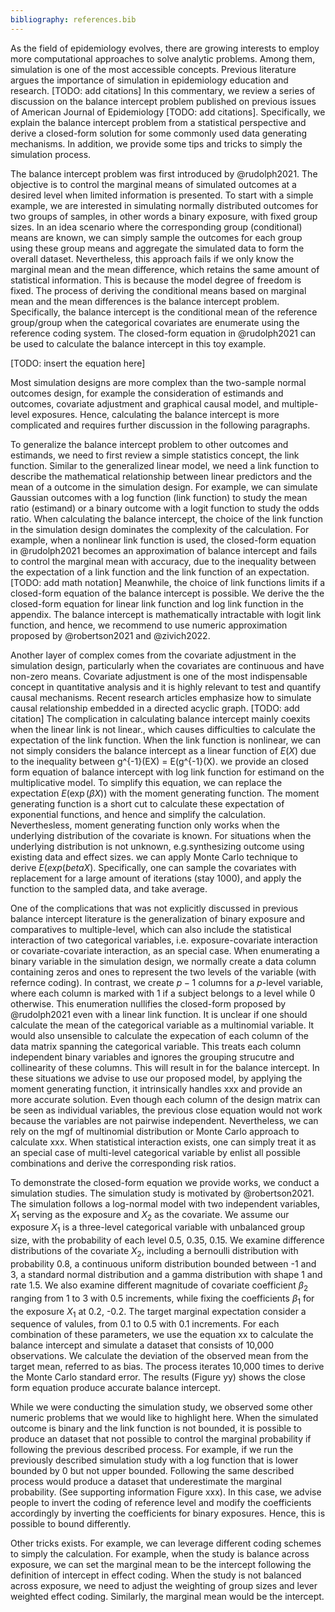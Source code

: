 ```yaml
---
bibliography: references.bib
---
```


As the field of epidemiology evolves, there are growing interests to employ more computational approaches to solve analytic problems. Among them, simulation is one of the most accessible concepts. Previous literature argues the importance of simulation in epidemiology education and research. [TODO: add citations] In this commentary, we review a series of discussion on the balance intercept problem published on previous issues of American Journal of Epidemiology [TODO: add citations]. Specifically, we explain the balance intercept problem from a statistical perspective and derive a closed-form solution for some commonly used data generating mechanisms. In addition, we provide some tips and tricks to simply the simulation process.

The balance intercept problem was first introduced by @rudolph2021. The objective is to control the marginal means of simulated outcomes at a desired level when limited information is presented. To start with a simple example, we are interested in simulating normally distributed outcomes for two groups of samples, in other words a binary exposure, with fixed group sizes. In an idea scenario where the corresponding group (conditional) means are known, we can simply sample the outcomes for each group using these group means and aggregate the simulated data to form the overall dataset. Nevertheless, this approach fails if we only know the marginal mean and the mean difference, which retains the same amount of statistical information. This is because the model degree of freedom is fixed. The process of deriving the conditional means based on marginal mean and the mean differences is the balance intercept problem. Specifically, the balance intercept is the conditional mean of the reference group/group when the categorical covariates are enumerate using the reference coding system. The closed-form equation in @rudolph2021 can be used to calculate the balance intercept in this toy example.

[TODO: insert the equation here]

Most simulation designs are more complex than the two-sample normal outcomes design, for example the consideration of estimands and outcomes, covariate adjustment and graphical causal model, and multiple-level exposures. Hence, calculating the balance intercept is more complicated and requires further discussion in the following paragraphs. 

To generalize the balance intercept problem to other outcomes and estimands, we need to first review a simple statistics concept, the link function. Similar to the generalized linear model, we need a link function to describe the mathematical relationship between linear predictors and the mean of a outcome in the simulation design. For example, we can simulate Gaussian outcomes with a log function (link function) to study the mean ratio (estimand) or a binary outcome with a logit function to study the odds ratio. When calculating the balance intercept, the choice of the link function in the simulation design dominates the complexity of the calculation. For example, when a nonlinear link function is used, the closed-form equation in @rudolph2021 becomes an approximation of balance intercept and fails to control the marginal mean with accuracy, due to the inequality between the expectation of a link function and the link function of an expectation. [TODO: add math notation] Meanwhile, the choice of link functions limits if a closed-form equation of the balance intercept is possible. We derive the the closed-form equation for linear link function and log link function in the appendix. The balance intercept is mathematically intractable with logit link function, and hence, we recommend to use numeric approximation proposed by @robertson2021 and @zivich2022.

Another layer of complex comes from the covariate adjustment in the simulation design, particularly when the covariates are continuous and have non-zero means. Covariate adjustment is one of the most indispensable concept in quantitative analysis and it is highly relevant to test and quantify causal mechanisms. Recent research articles emphasize how to simulate causal relationship embedded in a directed acyclic graph. [TODO: add citation] The complication in calculating balance intercept mainly coexits when the linear link is not linear., which causes difficulties to calculate the expectation of the link function. When the link function is nonlinear, we can not simply considers the balance intercept as a linear function of $E(X)$ due to the inequality between g^{-1}(EX) = E(g^{-1}(X). we provide an closed form equation of balance intercept with log link function for estimand on the multiplicative model. To simplify this equation, we can replace the expectation $E(\exp(\beta X))$ with the moment generating function. The moment generating function is a short cut to calculate these expectation of exponential functions, and hence and simplify the calculation. Neverthesless, moment generating function only works when the underlying distribution of the covariate is known. For situations when the underlying distribution is not unknown, e.g.synthesizing outcome using existing data and effect sizes. we can apply Monte Carlo technique to derive $E(exp(betaX)$. Specifically, one can sample the covariates with replacement for a large amount of iterations (stay 1000), and apply the function to the sampled data, and take average.

One of the complications that was not explicitly discussed in previous balance intercept literature is the generalization of binary exposure and comparatives to multiple-level, which can also include the statistical interaction of two categorical variables, i.e. exposure-covariate interaction or covariate-covariate interaction, as an special case. When enumerating a binary variable in the simulation design, we normally create a data column containing zeros and ones to represent the two levels of the variable (with refernce coding). In contrast, we create $p-1$ columns for a $p$-level variable, where each column is marked with 1 if a subject belongs to a level while 0 otherwise. This enumeration nullifies the closed-form proposed by @rudolph2021 even with a linear link function. It is unclear if one should calculate the mean of the categorical variable as a multinomial variable. It would also unsensible to calculate the expecation of each column of the data matrix spanning the categorical variable. This treats each column independent binary variables and ignores the grouping strucutre and collinearity of these columns. This will result in for the balance intercept. In these situations we advise to use our proposed model, by applying the moment generating function, it intrinsically handles xxx and provide an more accurate solution. Even though each column of the design matrix can be seen as individual variables, the previous close equation would not work because the variables are not pairwise independent. Nevertheless, we can rely on the mgf of multinomial distribution or Monte Carlo approach to calculate xxx. When statistical interaction exists, one can simply treat it as an special case of multi-level categorical variable by enlist all possible combinations and derive the corresponding risk ratios.

To demonstrate the closed-form equation we provide works, we conduct a simulation studies. The simulation study is motivated by @robertson2021. The simulation follows a log-normal model with two independent variables, $X_1$ serving as the exposure and $X_2$ as the covariate. We assume our exposure $X_1$ is a three-level categorical variable with unbalanced group size, with the probability of each level 0.5, 0.35, 0.15. We examine difference distributions of the covariate $X_2$, including a bernoulli distribution with probability 0.8, a continuous uniform distribution bounded between -1 and 3, a standard normal distribution and a gamma distribution with shape 1 and rate 1.5. We also examine different magnitude of covariate coefficient $\beta_2$ ranging from 1 to 3 with 0.5 increments, while fixing the coefficients $\beta_1$ for the exposure $X_1$ at 0.2, -0.2. The target marginal expectation consider a sequence of valules, from 0.1 to 0.5 with 0.1 increments. For each combination of these parameters, we use the equation xx to calculate the balance intercept and simulate a dataset that consists of 10,000 observations. We calculate the deviation of the observed mean from the target mean, referred to as bias. The process iterates 10,000 times to derive the Monte Carlo standard error. The results (Figure yy) shows the close form equation produce accurate balance intercept. 

While we were conducting the simulation study, we observed some other numeric problems that we would like to highlight here. When the simulated outcome is binary and the link function is not bounded, it is possible to produce an dataset that not possible to control the marginal probability if following the previous described process. For example, if we run the previously described simulation study with a log function that is lower bounded by 0 but not upper bounded. Following the same described process would produce a dataset that underestimate the marginal probability. (See supporting information Figure xxx). In this case, we advise people to invert the coding of reference level and modify the coefficients accordingly by inverting the coefficients for binary exposures. Hence, this is possible to bound differently.

Other tricks exists. For example, we can leverage different coding schemes to simply the calculation. For example, when the study is balance across exposure, we can set the marginal mean to be the intercept following the definition of intercept in effect coding. When the study is not balanced across exposure, we need to adjust the weighting of group sizes and lever weighted effect coding. Similarly, the marginal mean would be the intercept.

<!-- Additional discussions: -->
<!--     1. During the simulation, we observe the following -->
<!--     2. When using some particular estimated, in other words, to simulate binary outcome,  the empirical marginal mean is smaller than the targeted mean, it is very happens when the effect size is large. This is because is bounded. Suggested solution, change the event of interest, would not happen for continuous outcome, for example log-normal model. -->
<!--     3. Corner cases of effect coding: balance design. Centering coefficient and add the scaled mean to the covariates -->

<!-- To better understand the balance intercept problem, we first review two basic statistics concepts, coding schemes and link functions. A coding scheme describes how a categorical variable is enumerated in a regression system. Most commonly used coding schemes include the reference coding (also known as dummy coding) and the effect coding. Both coding schemes create $p-1$ columns for a categorical variable with $p$ levels. The reference coding employs 0 and 1 to denote the level an individual belongs, while the effect coding employs 0, 1, and -1. For example, a binary variable would be coded as a vector of 0 for the reference level and 1 for the comparing level using the reference coding and a vector of 1 and -1 using the effect coding. (See an example of three-level categorical variable in Table 1). As the enumerations are different for the two coding schemes, they offer different interpretations of regression coefficients. The reference coding emphasizes the change relative to a reference level of preference; the effect coding emphasizes the deviation from the grand mean (here refer to as the mean of the level means). Nevertheless, the two schemes translate to each other one-on-one and provide the same statistical inference. To note, both coding schemes can be applied ubiquitously in any regression system regardless the outcome distribution and the link function of choice.  -->

<!-- For more techinical details, we defer to [TODO: add textbook, probably INTRODUCING ANOVA and ANCOVA by andrew rutherford]. -->

<!-- \input{tab/code_scheme.tex} -->


